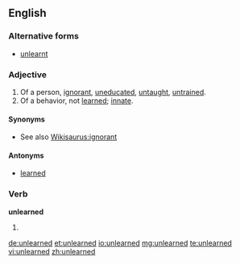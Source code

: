 ==English==

===Alternative forms===
* [[unlearnt]]

===Adjective===
{{en-adj}}

# Of a person, [[ignorant]], [[uneducated]], [[untaught]], [[untrained]].
# Of a behavior, not [[learned]]; [[innate]].

====Synonyms====
* See also [[Wikisaurus:ignorant]]

====Antonyms====
* [[learned]]

===Verb===
'''unlearned'''

# {{past of|unlearn}}

[[de:unlearned]]
[[et:unlearned]]
[[io:unlearned]]
[[mg:unlearned]]
[[te:unlearned]]
[[vi:unlearned]]
[[zh:unlearned]]